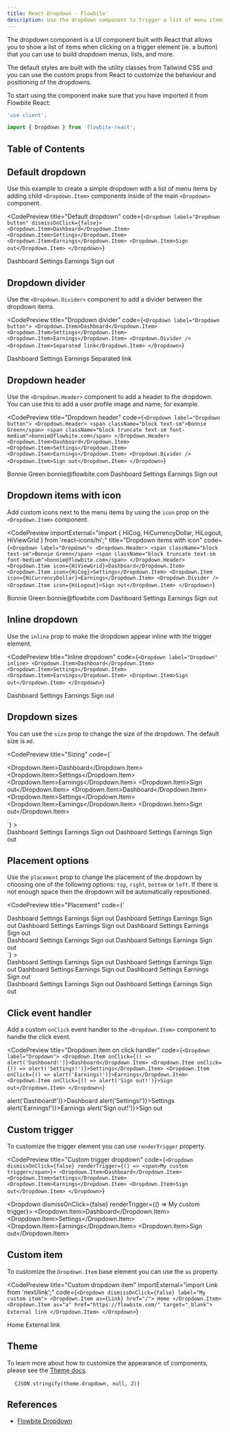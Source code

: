 ```yaml
---
title: React Dropdown - Flowbite'
description: Use the dropdown component to trigger a list of menu items when clicking on an element such as a button or link based on multiple styles, sizes, and placements with React
---
```



The dropdown component is a UI component built with React that allows you to show a list of items when clicking on a trigger element (ie. a button) that you can use to build dropdown menus, lists, and more.

The default styles are built with the utility classes from Tailwind CSS and you can use the custom props from React to customize the behaviour and positioning of the dropdowns.

To start using the component make sure that you have imported it from Flowbite React:

```jsx
'use client';

import { Dropdown } from 'flowbite-react';
```

## Table of Contents

## Default dropdown

Use this example to create a simple dropdown with a list of menu items by adding child `<Dropdown.Item>` components inside of the main `<Dropdown>` component.

<CodePreview
  title="Default dropdown"
  code={`<Dropdown label="Dropdown button" dismissOnClick={false}>
  <Dropdown.Item>Dashboard</Dropdown.Item>
  <Dropdown.Item>Settings</Dropdown.Item>
  <Dropdown.Item>Earnings</Dropdown.Item>
  <Dropdown.Item>Sign out</Dropdown.Item>
</Dropdown>`}
>
  <Dropdown label="Dropdown button" dismissOnClick={false}>
    <Dropdown.Item>Dashboard</Dropdown.Item>
    <Dropdown.Item>Settings</Dropdown.Item>
    <Dropdown.Item>Earnings</Dropdown.Item>
    <Dropdown.Item>Sign out</Dropdown.Item>
  </Dropdown>
</CodePreview>

## Dropdown divider

Use the `<Dropdown.Divider>` component to add a divider between the dropdown items.

<CodePreview
  title="Dropdown divider"
  code={`<Dropdown label="Dropdown button">
  <Dropdown.Item>Dashboard</Dropdown.Item>
  <Dropdown.Item>Settings</Dropdown.Item>
  <Dropdown.Item>Earnings</Dropdown.Item>
  <Dropdown.Divider />
  <Dropdown.Item>Separated link</Dropdown.Item>
</Dropdown>`}
>
  <Dropdown label="Dropdown button">
    <Dropdown.Item>Dashboard</Dropdown.Item>
    <Dropdown.Item>Settings</Dropdown.Item>
    <Dropdown.Item>Earnings</Dropdown.Item>
    <Dropdown.Divider />
    <Dropdown.Item>Separated link</Dropdown.Item>
  </Dropdown>
</CodePreview>

## Dropdown header

Use the `<Dropdown.Header>` component to add a header to the dropdown. You can use this to add a user profile image and name, for example.

<CodePreview
  title="Dropdown header"
  code={`<Dropdown label="Dropdown button">
  <Dropdown.Header>
    <span className="block text-sm">Bonnie Green</span>
    <span className="block truncate text-sm font-medium">bonnie@flowbite.com</span>
  </Dropdown.Header>
  <Dropdown.Item>Dashboard</Dropdown.Item>
  <Dropdown.Item>Settings</Dropdown.Item>
  <Dropdown.Item>Earnings</Dropdown.Item>
  <Dropdown.Divider />
  <Dropdown.Item>Sign out</Dropdown.Item>
</Dropdown>`}
>
  <Dropdown label="Dropdown button">
    <Dropdown.Header>
      <span className="block text-sm">Bonnie Green</span>
      <span className="block truncate text-sm font-medium">bonnie@flowbite.com</span>
    </Dropdown.Header>
    <Dropdown.Item>Dashboard</Dropdown.Item>
    <Dropdown.Item>Settings</Dropdown.Item>
    <Dropdown.Item>Earnings</Dropdown.Item>
    <Dropdown.Divider />
    <Dropdown.Item>Sign out</Dropdown.Item>
  </Dropdown>
</CodePreview>

## Dropdown items with icon

Add custom icons next to the menu items by using the `icon` prop on the `<Dropdown.Item>` component.

<CodePreview
  importExternal="import { HiCog, HiCurrencyDollar, HiLogout, HiViewGrid } from 'react-icons/hi';"
  title="Dropdown items with icon"
  code={`<Dropdown label="Dropdown">
  <Dropdown.Header>
    <span className="block text-sm">Bonnie Green</span>
    <span className="block truncate text-sm font-medium">bonnie@flowbite.com</span>
  </Dropdown.Header>
  <Dropdown.Item icon={HiViewGrid}>Dashboard</Dropdown.Item>
  <Dropdown.Item icon={HiCog}>Settings</Dropdown.Item>
  <Dropdown.Item icon={HiCurrencyDollar}>Earnings</Dropdown.Item>
  <Dropdown.Divider />
  <Dropdown.Item icon={HiLogout}>Sign out</Dropdown.Item>
</Dropdown>`}
>
  <Dropdown label="Dropdown">
    <Dropdown.Header>
      <span className="block text-sm">Bonnie Green</span>
      <span className="block truncate text-sm font-medium">bonnie@flowbite.com</span>
    </Dropdown.Header>
    <Dropdown.Item icon={HiViewGrid}>Dashboard</Dropdown.Item>
    <Dropdown.Item icon={HiCog}>Settings</Dropdown.Item>
    <Dropdown.Item icon={HiCurrencyDollar}>Earnings</Dropdown.Item>
    <Dropdown.Divider />
    <Dropdown.Item icon={HiLogout}>Sign out</Dropdown.Item>
  </Dropdown>
</CodePreview>

## Inline dropdown

Use the `inline` prop to make the dropdown appear inline with the trigger element.

<CodePreview
  title="Inline dropdown"
  code={`<Dropdown label="Dropdown" inline>
  <Dropdown.Item>Dashboard</Dropdown.Item>
  <Dropdown.Item>Settings</Dropdown.Item>
  <Dropdown.Item>Earnings</Dropdown.Item>
  <Dropdown.Item>Sign out</Dropdown.Item>
</Dropdown>`}
>
  <Dropdown label="Dropdown" inline>
    <Dropdown.Item>Dashboard</Dropdown.Item>
    <Dropdown.Item>Settings</Dropdown.Item>
    <Dropdown.Item>Earnings</Dropdown.Item>
    <Dropdown.Item>Sign out</Dropdown.Item>
  </Dropdown>
</CodePreview>

## Dropdown sizes

You can use the `size` prop to change the size of the dropdown. The default size is `md`.

<CodePreview
  title="Sizing"
  code={`<div className="flex items-center gap-4">
  <Dropdown label="Small dropdown" size="sm">
    <Dropdown.Item>Dashboard</Dropdown.Item>
    <Dropdown.Item>Settings</Dropdown.Item>
    <Dropdown.Item>Earnings</Dropdown.Item>
    <Dropdown.Item>Sign out</Dropdown.Item>
  </Dropdown>
  <Dropdown label="Large dropdown" size="lg">
    <Dropdown.Item>Dashboard</Dropdown.Item>
    <Dropdown.Item>Settings</Dropdown.Item>
    <Dropdown.Item>Earnings</Dropdown.Item>
    <Dropdown.Item>Sign out</Dropdown.Item>
  </Dropdown>
</div>`}
>
  <div className="flex items-center gap-4">
    <Dropdown label="Small dropdown" size="sm">
      <Dropdown.Item>Dashboard</Dropdown.Item>
      <Dropdown.Item>Settings</Dropdown.Item>
      <Dropdown.Item>Earnings</Dropdown.Item>
      <Dropdown.Item>Sign out</Dropdown.Item>
    </Dropdown>
    <Dropdown label="Large dropdown" size="lg">
      <Dropdown.Item>Dashboard</Dropdown.Item>
      <Dropdown.Item>Settings</Dropdown.Item>
      <Dropdown.Item>Earnings</Dropdown.Item>
      <Dropdown.Item>Sign out</Dropdown.Item>
    </Dropdown>
  </div>
</CodePreview>

## Placement options

Use the `placement` prop to change the placement of the dropdown by choosing one of the following options: `top`, `right`, `bottom` or `left`. If there is not enough space then the dropdown will be automatically repositioned.

<CodePreview
  title="Placement"
  code={`<div className="flex flex-col gap-4">
  <div className="flex items-center gap-4">
    <Dropdown label="Dropdown top" placement="top">
      <Dropdown.Item>Dashboard</Dropdown.Item>
      <Dropdown.Item>Settings</Dropdown.Item>
      <Dropdown.Item>Earnings</Dropdown.Item>
      <Dropdown.Item>Sign out</Dropdown.Item>
    </Dropdown>
    <Dropdown label="Dropdown right" placement="right">
      <Dropdown.Item>Dashboard</Dropdown.Item>
      <Dropdown.Item>Settings</Dropdown.Item>
      <Dropdown.Item>Earnings</Dropdown.Item>
      <Dropdown.Item>Sign out</Dropdown.Item>
    </Dropdown>
    <Dropdown label="Dropdown bottom" placement="bottom">
      <Dropdown.Item>Dashboard</Dropdown.Item>
      <Dropdown.Item>Settings</Dropdown.Item>
      <Dropdown.Item>Earnings</Dropdown.Item>
      <Dropdown.Item>Sign out</Dropdown.Item>
    </Dropdown>
    <Dropdown label="Dropdown left" placement="left">
      <Dropdown.Item>Dashboard</Dropdown.Item>
      <Dropdown.Item>Settings</Dropdown.Item>
      <Dropdown.Item>Earnings</Dropdown.Item>
      <Dropdown.Item>Sign out</Dropdown.Item>
    </Dropdown>
  </div>
  <div className="flex items-center gap-4">
    <Dropdown label="Dropdown left start" placement="left-start">
      <Dropdown.Item>Dashboard</Dropdown.Item>
      <Dropdown.Item>Settings</Dropdown.Item>
      <Dropdown.Item>Earnings</Dropdown.Item>
      <Dropdown.Item>Sign out</Dropdown.Item>
    </Dropdown>
    <Dropdown label="Dropdown right start" placement="right-start">
      <Dropdown.Item>Dashboard</Dropdown.Item>
      <Dropdown.Item>Settings</Dropdown.Item>
      <Dropdown.Item>Earnings</Dropdown.Item>
      <Dropdown.Item>Sign out</Dropdown.Item>
    </Dropdown>
  </div>
</div>`}
>
  <div className="flex flex-col gap-4">
    <div className="flex items-center gap-4">
      <Dropdown label="Dropdown top" placement="top">
        <Dropdown.Item>Dashboard</Dropdown.Item>
        <Dropdown.Item>Settings</Dropdown.Item>
        <Dropdown.Item>Earnings</Dropdown.Item>
        <Dropdown.Item>Sign out</Dropdown.Item>
      </Dropdown>
      <Dropdown label="Dropdown right" placement="right">
        <Dropdown.Item>Dashboard</Dropdown.Item>
        <Dropdown.Item>Settings</Dropdown.Item>
        <Dropdown.Item>Earnings</Dropdown.Item>
        <Dropdown.Item>Sign out</Dropdown.Item>
      </Dropdown>
      <Dropdown label="Dropdown bottom" placement="bottom">
        <Dropdown.Item>Dashboard</Dropdown.Item>
        <Dropdown.Item>Settings</Dropdown.Item>
        <Dropdown.Item>Earnings</Dropdown.Item>
        <Dropdown.Item>Sign out</Dropdown.Item>
      </Dropdown>
      <Dropdown label="Dropdown left" placement="left">
        <Dropdown.Item>Dashboard</Dropdown.Item>
        <Dropdown.Item>Settings</Dropdown.Item>
        <Dropdown.Item>Earnings</Dropdown.Item>
        <Dropdown.Item>Sign out</Dropdown.Item>
      </Dropdown>
    </div>
    <div className="flex items-center gap-4">
      <Dropdown label="Dropdown left start" placement="left-start">
        <Dropdown.Item>Dashboard</Dropdown.Item>
        <Dropdown.Item>Settings</Dropdown.Item>
        <Dropdown.Item>Earnings</Dropdown.Item>
        <Dropdown.Item>Sign out</Dropdown.Item>
      </Dropdown>
      <Dropdown label="Dropdown right start" placement="right-start">
        <Dropdown.Item>Dashboard</Dropdown.Item>
        <Dropdown.Item>Settings</Dropdown.Item>
        <Dropdown.Item>Earnings</Dropdown.Item>
        <Dropdown.Item>Sign out</Dropdown.Item>
      </Dropdown>
    </div>
  </div>
</CodePreview>

## Click event handler

Add a custom `onClick` event handler to the `<Dropdown.Item>` component to handle the click event.

<CodePreview
  title="Dropdown item on click handler"
  code={`<Dropdown label="Dropdown">
  <Dropdown.Item onClick={() => alert('Dashboard!')}>Dashboard</Dropdown.Item>
  <Dropdown.Item onClick={() => alert('Settings!')}>Settings</Dropdown.Item>
  <Dropdown.Item onClick={() => alert('Earnings!')}>Earnings</Dropdown.Item>
  <Dropdown.Item onClick={() => alert('Sign out!')}>Sign out</Dropdown.Item>
</Dropdown>`}
>
  <Dropdown label="Dropdown">
    <Dropdown.Item onClick={() => alert('Dashboard!')}>Dashboard</Dropdown.Item>
    <Dropdown.Item onClick={() => alert('Settings!')}>Settings</Dropdown.Item>
    <Dropdown.Item onClick={() => alert('Earnings!')}>Earnings</Dropdown.Item>
    <Dropdown.Item onClick={() => alert('Sign out!')}>Sign out</Dropdown.Item>
  </Dropdown>
</CodePreview>

## Custom trigger

To customize the trigger element you can use `renderTrigger` property.

<CodePreview
  title="Custom trigger dropdown"
  code={`<Dropdown dismissOnClick={false} renderTrigger={() => <span>My custom trigger</span>}>
  <Dropdown.Item>Dashboard</Dropdown.Item>
  <Dropdown.Item>Settings</Dropdown.Item>
  <Dropdown.Item>Earnings</Dropdown.Item>
  <Dropdown.Item>Sign out</Dropdown.Item>
</Dropdown>`}
>
  <Dropdown dismissOnClick={false} renderTrigger={() => <span>My custom trigger</span>}>
    <Dropdown.Item>Dashboard</Dropdown.Item>
    <Dropdown.Item>Settings</Dropdown.Item>
    <Dropdown.Item>Earnings</Dropdown.Item>
    <Dropdown.Item>Sign out</Dropdown.Item>
  </Dropdown>
</CodePreview>

## Custom item

To customize the `Dropdown.Item` base element you can use the `as` property.

<CodePreview
  title="Custom dropdown item"
  importExternal="import Link from 'next/link';"
  code={`<Dropdown dismissOnClick={false} label="My custom item">
  <Dropdown.Item as={Link} href="/">
    Home
  </Dropdown.Item>
  <Dropdown.Item as="a" href="https://flowbite.com/" target="_blank">
    External link
  </Dropdown.Item>
</Dropdown>`}
>
  <Dropdown dismissOnClick={false} label="My custom item">
    <Dropdown.Item as={Link} href="/">
      Home
    </Dropdown.Item>
    <Dropdown.Item as="a" href="https://flowbite.com/" target="_blank">
      External link
    </Dropdown.Item>
  </Dropdown>
</CodePreview>

## Theme

To learn more about how to customize the appearance of components, please see the [Theme docs](/docs/customize/theme).

<pre className="language-tsx">
  <code>{JSON.stringify(theme.dropdown, null, 2)}</code>
</pre>

## References

- [Flowbite Dropdown](https://flowbite.com/docs/components/dropdowns/)
